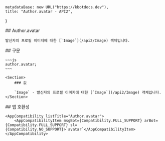 
    metadataBase: new URL("https://kbotdocs.dev"),
    title: "Author.avatar - API2",
}

<Section>
    ## Author.avatar

    발신자의 프로필 이미지에 대한 [`Image`](/api2/Image) 객체입니다.
</Section>
<Section>
    ## 구문

    ~~~js
    author.avatar;
    ~~~

    <Section>
        ### 값

        `Image` - 발신자의 프로필 이미지에 대한 [`Image`](/api2/Image) 객체입니다.
    </Section>
</Section>
<Section>
    ## 앱 호환성

    <AppCompatibility listTitle="Author.avatar">
        <AppCompatibilityItem msgBot={Compatibility.FULL_SUPPORT} arBot={Compatibility.FULL_SUPPORT} sl={Compatibility.NO_SUPPORT}>`avatar`</AppCompatibilityItem>
    </AppCompatibility>
</Section>